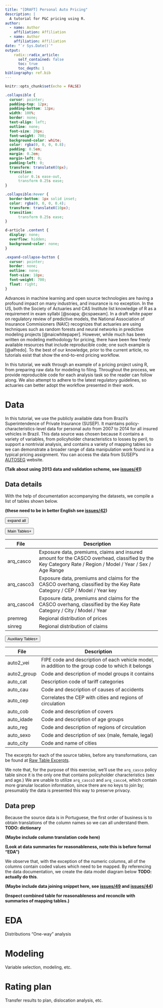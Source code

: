```yaml
---
title: "[DRAFT] Personal Auto Pricing"
description: |
  A tutorial for P&C pricing using R.
author:
  - name: Author
    affiliation: Affiliation
  - name: Author
    affiliation: Affiliation
date: "`r Sys.Date()`"
output: 
    radix::radix_article:
      self_contained: false
      toc: true
      toc_depth: 1
bibliography: ref.bib
---
```


```r
knitr::opts_chunk$set(echo = FALSE)
```

```css
.collapsible {
  cursor: pointer;
  padding-top: 12px;
  padding-bottom: 12px;
  width: 100%;
  border: none;
  text-align: left;
  outline: none;
  font-size: 20px;
  font-weight: 700;
  background-color: white;
  color: rgba(0, 0, 0, 0.8);
  padding: 0.5em;
  margin: 0.2em;
  margin-left: 0;
  padding-left: 0;
  transform: translateX(0px);
  transition: 
      color 0.1s ease-out,
      transform 0.25s ease;
}

.collapsible:hover {
  border-bottom: 1px solid inset;
  color: rgba(0, 0, 0, 0.4);
  transform: translateX(10px);
  transition: 
      transform 0.25s ease;
}

d-article .content {
  display: none;
  overflow: hidden;
  background-color: none;
}

.expand-collapse-button {
  cursor: pointer;
  border: none;
  outline: none;
  font-size: 18px;
  font-weight: 700;
  float: right;
}
```

<script src="https://d3js.org/d3.v5.min.js"></script>

Advances in machine learning and open source technologies are having a profound impact on many industries, and insurance is no exception. In the US, both the Society of Actuaries and CAS Institute list knowledge of R as a requirement in exam syllabi [@soapa; @cspaexam]. In a draft white paper on regulatory review of predictive models, the National Association of Insurance Commisioners (NAIC) recognizes that actuaries are using techniques such as random forests and neural networks in predictive modeling projects [@naicwhitepaper]. However, while much has been written on modeling methodology for pricing, there have been few freely available resources that include reproducible code; one such example is [@alfredo]. To the best of our knowledge, prior to the current article, no tutorials exist that show the end-to-end pricing workflow.

In this tutorial, we walk through an example of a pricing project using R, from preparing raw data for modeling to filing. Throughout the process, we provide reproducible code for each analysis task so the reader can follow along. We also attempt to adhere to the latest regulatory guidelines, so actuaries can better adopt the workflow presented in their work.

# Data

In this tutorial, we use the publicly available data from Brazil's Superintendence of Private Insurance (SUSEP). It maintains policy-characteristics-level data for personal auto from 2007 to 2014 for all insured vehicles in Brazil. This data source was chosen because it contains a variety of variables, from policyholder characteristics to losses by peril, to support a nontrivial analysis, and contains a variety of mapping tables so we can demonstrate a broader range of data manipulation work found in a typical pricing assignment. You can access the data from SUSEP's [AUTOSEG](http://www2.susep.gov.br/menuestatistica/Autoseg/principal.aspx) website.

**(Talk about using 2013 data and validation scheme, see [issues/41](https://github.com/kasaai/pc-pricing-tutorial/issues/41))**

## Data details

With the help of documentation accompanying the datasets, we compile a list of tables shown below.

**(these need to be in better English see [issues/42](https://github.com/kasaai/pc-pricing-tutorial/issues/42))**

<div style="width: 100%">
  <button class="expand-collapse-button" data-content-type="tablelist">expand all</button>
</div>

<button class="collapsible" data-content-name="maintables" data-content-type="tablelist">Main Tables<span style="float: right;">+</span></button>

<div class="content" content-name="maintables" content-type="tablelist">

| File      | Description                                                          |
|-----------|----------------------------------------------------------------------|
| arq_casco | Exposure data, premiums, claims and insured amount for the CASCO overhead, classified by the Key Category Rate / Region / Model / Year / Sex / Age Range |
| arq_casco3| Exposure data, premiums and claims for the CASCO overhang, classified by the Key Rate Category / CEP / Model / Year key |
|arq_casco4 | Exposure data, premiums and claims for the CASCO overhang, classified by the Key Rate Category / City / Model / Year |
| premreg   | Regional distribution of prices |
| sinreg    | Regional distribution of claims |

</div>

<button class="collapsible" data-content-name="auxtables" data-content-type="tablelist">Auxiliary Tables<span style="float: right;">+</span></button>

<div class="content" content-name="auxtables" content-type="tablelist">

| File        | Description                                                          |
|-------------|----------------------------------------------------------------------|
| auto2_vei   | FIPE code and description of each vehicle model, in addition to the group code to which it belongs |
| auto2_group | Code and description of model groups it contains                     |
| auto_cat    | Description code of tariff categories                                |
| auto_cau    | Code and description of causes of accidents                          |
| auto_cep    | Correlates the CEP with cities and regions of circulation            |
| auto_cob    | Code and description of covers                                       |
| auto_idade  | Code and description of age groups                                   |
| auto_reg    | Code and description of regions of circulation                       |
| auto_sexo   | Code and description of sex (male, female, legal)                    |
| auto_city   | Code and name of cities                                              |

</div>

The excerpts for each of the source tables, before any transformations, can be found at [Raw Table Excerpts](https://github.com/kasaai/pc-pricing-tutorial/blob/master/analysis/raw-table-excerpts.md).

We note that, for the purpose of this exercise, we'll use the `arq_casco` policy table since it is the only one that contains poilcyholder characteristics (sex and age.) We are unable to utilize `arq_casco3` and `arq_casco4`, which contain more granular location information, since there are no keys to join by; presumably the data is presented this way to preserve privacy.

## Data prep

Because the source data is in Portuguese, the first order of business is to obtain translations of the column names so we can all understand them. **TODO: dictionary**

**(Maybe include column translation code here)**

**(Look at data summaries for reasonableness, note this is before formal "EDA")**

We observe that, with the exception of the numeric columns, all of the columns contain coded values which need to be mapped. By referencing the data documentation, we create the data model diagram below **TODO: actually do this**.

**(Maybe include data joining snippet here, see [issues/49](https://github.com/kasaai/pc-pricing-tutorial/issues/49) and [issues/44](https://github.com/kasaai/pc-pricing-tutorial/issues/44))**

**(Inspect combined table for reasonableness and reconcile with summaries of mapping tables.)**

# EDA

Distributions
"One-way" analysis

# Modeling

Variable selection, modeling, etc.

# Rating plan

Transfer results to plan, dislocation analysis, etc.



<script type="text/javascript">

(function() {
    d3.selectAll(".collapsible")
        .on("click", function() {
            d3.selectAll('.content[data-content-name="' + d3.select(this).attr("data-content-name") + '"]')
                .style("display", function() {
                    return d3.select(this).style("display") === "block" ? "none" : "block";
                });
            var symbolSpan = d3.select(this).select("span");
            symbolSpan.html(symbolSpan.html() === "+" ? "-" : "+");
        });
    d3.selectAll(".expand-collapse-button")
        .on("click", function() {
            var mode = d3.select(this).html();
            var contentType = d3.select(this).attr("data-content-type");
            d3.select(this).html(mode === "expand all" ? "collapse all" : "expand all");
            d3.selectAll('.content[data-content-type="' + contentType + '"]')
                .style("display", function() {
                    return mode === "expand all" ? "block" : "none";
                });
            d3.selectAll('.collapsible[data-content-type="' + contentType + '"]').select("span")
                .html(function() {
                    return mode === "expand all" ? "-" : "+";
                });
        });
})();

</script>